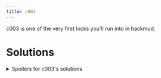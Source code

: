```yaml
---
title: c003
---
```


c003 is one of the very first locks you'll run into in hackmud.

# Solutions

<details>
<summary>Spoilers for c003's solutions</summary>

Nc003 expects one of 8 colors and two color triads. c003_triad_1, c003_triad_2.

## Colors

Colors are strings.

green
lime
blue
cyan
purple
red
orange
yellow

## c003_triads

The c003_triad_1 and c003_triad_2 are the [color triads](https://en.wikipedia.org/wiki/Color_scheme#Triadic) for the color you are attempting. c003_triad_1 and c003_triad_2 are strings.

| c003   | c003_triad_1 | c003_triad_2 |
| :----- | :----------: | -----------: |
| green  |    orange    |       purple |
| yellow |    purple    |         cyan |
| orange |     blue     |        green |
| purple |    green     |       yellow |
| cyan   |    yellow    |          red |
| lime   |     red      |         blue |
| red    |     cyan     |         lime |
| blue   |     lime     |          red |

# Example unlock

eg user.entry_abc123\{c003:"red",c003_triad_1:"cyan",c003_triad_2:"lime"}

trust.public_sonoso\{c003:"red",c003_triad_1:"cyan",c003_triad_2:"lime"}

314Q159T265B358M979K323GC

</details>
